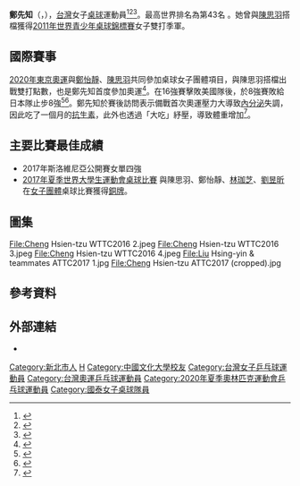 {{Infobox sportsperson
| name                      =鄭先知
| image                     =Cheng Hsien-tzu WTTC2016.jpeg
| real_name                 =
| native_name               =
| native_name_lang          =
| romanizedname             =Cheng Hsien-Tzu
| english_name              = 
| nationality               = {{ROC}}
| birth_date                ={{Birth date and age|year=1993|month=4|day=18}}
| birth_place               ={{TWN}}
| education                 =[[中國文化大學|中國文化大學]]
| alma_mater                =[[新北市私立淡江高級中學|私立淡江高中]]<br/>中國文化大學
| club                      = 國泰女子桌球隊
| occupation                =
| years_active              =2003年－
| height                    ={{height|m=1.6}}
| weight                    ={{weight|kg=48}}
| spouse                    =
| country                   ={{TWN}}
| sport                     =桌球
| former_partner            =何舜英、林幼樺、劉昱昕、劉馨尹、李佳陞、王李中羿
| coach                     =
| retired                   =
| coaching                  =
| worlds=
{{ubl
|'''2015年夏季世界大學生運動會'''：桌球女子團體第二名
}}
| regionals=
| nationals=
{{ubl
|'''中華民國96年國語日報盃全國中小學桌球錦標賽國中女生組'''：單打第二名
|'''中華民國96年國語日報盃全國中小學桌球錦標賽國中女生組'''：雙打第二名
|'''中華民國98年全國中等學校運動會高女組'''：桌球雙打第一名
|'''中華民國99年全國中等學校運動會高女組'''：桌球雙打第一名
|'''中華民國100年全國中等學校運動會高女組'''：桌球雙打第一名
|'''中華民國100年全國中等學校運動會高女組'''：桌球團體第一名
|'''中華民國101年全國大專校院運動會公開女生組'''：桌球團體第一名
|'''中華民國102年全國大專校院運動會公開女生組'''：桌球團體第一名
|'''中華民國103年全國大專校院運動會公開女生組'''：桌球雙打第一名
|'''中華民國103年全國大專校院運動會公開女生組'''：桌球團體第一名
|'''中華民國104年全國大專校院運動會公開女生組'''：桌球團體第一名
|'''中華民國104年全國桌球錦標賽'''：女子雙打第一名
|'''中華民國105年全國大專校院運動會公開女生組'''：桌球團體第一名
}}
| olympics=
| highestranking=第43名（2018年4月）
| pb=
| medaltemplates=
{{MedalCountry|{{TPE}}}}
{{MedalSport|女子桌球}}
{{MedalCompetition|世界青少年桌球錦標賽}}
{{MedalBronze|2011年巴林麥納瑪|女子雙打}}
{{MedalCompetition|夏季世界大學生運動會}}
{{MedalSilver|2015年韓國光州廣域市|女子團體}}
{{MedalBronze|2017年中華民國臺北市|女子團體}}
{{MedalCompetition|世界桌球錦標賽}}
{{MedalBronze|2016年馬來西亞吉隆坡|女子團體}}
{{MedalCompetition|亞洲桌球錦標賽}}
{{MedalBronze|2019年印尼日惹|女子團體}}
{{MedalBronze|2021年卡達多哈|女子雙打}}
{{MedalCompetition|世界杯乒乓球賽}}
{{MedalBronze|2019年日本東京|女子團體}}
| show-medals=
| updated=2021年10月5日
}}
{{世大運獎牌記錄
|代表={{TPE}}
|項目=桌球
|a1=2015|b1=2|c1=女子團體
|a2=2017|b2=3|c2=女子團體
}}

'''鄭先知'''（{{lang-en|Cheng Hsien-Tzu}}，{{bd|1993年|4月18日||}}），[[台灣|台灣]]女子[[桌球|桌球]]運動員<ref>{{cite web|url=http://www.ittf.com/ittf_stats/stats_per_player.asp?player_id=114706|title=Stats Records - ITTF Statistics}}{{dead link|date=2018年4月 |bot=InternetArchiveBot |fix-attempted=yes }}</ref><ref>{{cite web|url=http://www.ittf.com/ittf_ranking/world_ranking_per_name.asp?Siniors=1&Player_ID=114706|title=World ranking Record for CHENG Hsien-Tzu (TPE)}}{{dead link|date=2018年4月 |bot=InternetArchiveBot |fix-attempted=yes }}</ref><ref>{{cite web|url=http://www.ittfranking.com/cgi-bin/ttplayer.cgi?number=114706&lang=0&format=detailed|title=CHENG Hsien-Tzu (TPE) - ITTF Rankings|accessdate=2016-03-04|archive-date=2014-03-23|archive-url=https://web.archive.org/web/20140323014819/http://www.ittfranking.com/cgi-bin/ttplayer.cgi?number=114706&lang=0&format=detailed|dead-url=no}}</ref>。最高世界排名為第43名 。她曾與[[陳思羽|陳思羽]]搭檔獲得[[2011年世界青少年桌球錦標賽|2011年世界青少年桌球錦標賽]]女子雙打季軍。

== 國際賽事 ==
[[2020年東京奧運|2020年東京奧運]]與[[鄭怡靜|鄭怡靜]]、[[陳思羽|陳思羽]]共同參加桌球女子團體項目，與陳思羽搭檔出戰雙打點數，也是鄭先知首度參加奧運<ref>{{Cite news|url=https://sports.ltn.com.tw/olympic2020/news/breakingnews/3611112|title=東京奧運點將錄》桌球甜心揮拍 鄭先知首闖奧運|publisher=自由時報|date=2021-07-21|language=zh-tw}}</ref>。在16強賽擊敗美國隊後，於8強賽敗給日本隊止步8強<ref>{{Cite news|url=https://www.cna.com.tw/news/firstnews/202108015008.aspx|title=陳思羽鄭怡靜鄭先知力克美國 闖東奧桌球女團8強|author=黃巧雯|publisher=中央通訊社|date=2021-08-01|language=zh-tw}}</ref><ref>{{Cite news|url=https://www.cna.com.tw/news/firstnews/202108025008.aspx|title=中華隊／台灣不敵日本 東奧桌球女子團體8強止步|author=謝靜雯|publisher=中央通訊社|date=2021-08-02|language=zh-tw}}</ref>。鄭先知於賽後訪問表示備戰首次奧運壓力大導致[[內分泌|內分泌]]失調，因此吃了一個月的[[抗生素|抗生素]]，此外也透過「大吃」紓壓，導致體重增加<ref>{{Cite news|url=https://sports.ltn.com.tw/news/breakingnews/3625118|title=東奧前線》內分泌失調、賀爾蒙大亂 鄭先知奧運初體驗壓力超大|author=羅志朋|publisher=自由時報|date=2021-08-02|language=zh-tw}}</ref>。

== 主要比賽最佳成績 ==
*2017年斯洛維尼亞公開賽女單四強
*[[2017年夏季世界大學生運動會|2017年夏季世界大學生運動會]][[桌球比賽|桌球比賽]] 與陳思羽、鄭怡靜、[[林珈芝|林珈芝]]、[[劉昱昕|劉昱昕]]在[[女子團體|女子團體]]桌球比賽獲得[[銅牌|銅牌]]。

== 圖集 ==
<gallery>
File:Cheng Hsien-tzu WTTC2016 2.jpeg
File:Cheng Hsien-tzu WTTC2016 3.jpeg
File:Cheng Hsien-tzu WTTC2016 4.jpeg
File:Liu Hsing-yin & teammates ATTC2017 1.jpg
File:Cheng Hsien-tzu ATTC2017 (cropped).jpg
</gallery>

== 參考資料 ==
{{Reflist}}

== 外部連結 ==
*{{Instagram|cheng_hsien_tzu}}

{{台湾乒乓球}}

{{DEFAULTSORT:Cheng, Hsien-tzu}}
[[Category:新北市人|Category:新北市人]]
[[Category:鄭姓|H]]
[[Category:中國文化大學校友|Category:中國文化大學校友]]
[[Category:台灣女子乒乓球運動員|Category:台灣女子乒乓球運動員]]
[[Category:台灣奧運乒乓球運動員|Category:台灣奧運乒乓球運動員]]
[[Category:2020年夏季奧林匹克運動會乒乓球運動員|Category:2020年夏季奧林匹克運動會乒乓球運動員]]
[[Category:國泰女子桌球隊員|Category:國泰女子桌球隊員]]